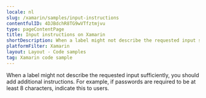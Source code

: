 ```yaml
---
locale: nl
slug: /xamarin/samples/input-instructions
contentfulID: 4DJBdchR8TG9wVTfztmjvu
type: pageContentPage
title: Input instructions on Xamarin
shortDescription: When a label might not describe the requested input sufficiently, you should add additional instructions.
platformFilter: Xamarin
layout: Layout - Code samples
tag: Xamarin code sample
---
```


When a label might not describe the requested input sufficiently, you should add additional instructions. For example, if passwords are required to be at least 8 characters, indicate this to users.

<CodeSample id="input-instructions" locale="nl" platform="xamarin"/>